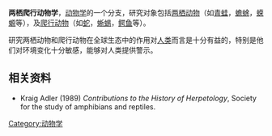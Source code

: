 {{動物學|Image:Bufo periglenes2.jpg}}
'''两栖爬行动物学'''，[[动物学|动物学]]的一个分支，研究对象包括[[两栖动物|两栖动物]]（如[[青蛙|青蛙]]，[[蟾蜍|蟾蜍]]，[[蝾螈|蝾螈]]等），及[[爬行动物|爬行动物]]（如[[蛇|蛇]]，[[蜥蜴|蜥蜴]]，[[鳄鱼|鳄鱼]]等）。

研究两栖动物和爬行动物在全球生态中的作用对[[人类|人类]]而言是十分有益的，特别是他们对环境变化十分敏感，能够对人类提供警示。

==相关资料==
*Kraig Adler (1989) ''Contributions to the History of Herpetology'', Society for the study of amphibians and reptiles.


{{Authority control}}
[[Category:动物学|Category:动物学]]
